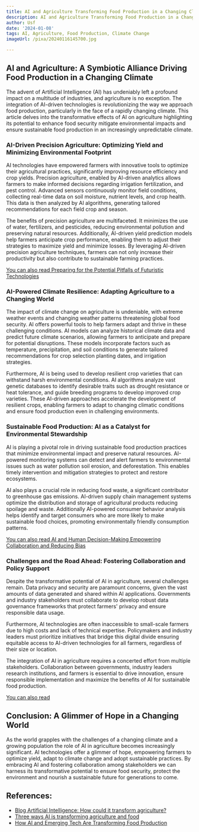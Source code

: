 ```yaml
---
title: AI and Agriculture Transforming Food Production in a Changing Climate
description: AI and Agriculture Transforming Food Production in a Changing Climate
author: Usf
date: '2024-01-08'
tags: AI, Agriculture, Food Production, Climate Change
imageUrl: /pixa/20240116145700.jpg

---
```

##  AI and Agriculture: A  Symbiotic Alliance Driving Food Production in a Changing Climate ##

The advent  of Artificial Intelligence (AI) has undeniably left a profound  impact on a multitude of industries, and agriculture is  no exception. The integration of AI-driven technologies is  revolutionizing the way we approach food production, particularly in the face of a  rapidly changing climate. This article delves  into the transformative effects  of AI on agriculture highlighting its  potential to  enhance food  security mitigate  environmental  impacts and ensure sustainable food production in an increasingly  unpredictable climate.

### AI-Driven Precision Agriculture: Optimizing Yield and Minimizing Environmental Footprint ###

AI technologies have empowered farmers with innovative tools to optimize their agricultural practices, significantly improving resource efficiency and crop yields. Precision agriculture, enabled by AI-driven analytics allows farmers to make informed decisions regarding irrigation fertilization, and pest control.  Advanced  sensors  continuously monitor field  conditions, collecting real-time data  on soil moisture, nutrient  levels,  and crop health.  This data is then analyzed by AI algorithms, generating tailored recommendations for each field crop and season.

The benefits of precision agriculture are multifaceted. It minimizes the use of  water, fertilizers, and pesticides, reducing environmental pollution and preserving natural resources. Additionally, AI-driven yield prediction models  help  farmers anticipate crop performance, enabling them to adjust their strategies to maximize yield  and minimize losses.  By leveraging AI-driven  precision agriculture techniques, farmers can not only increase  their productivity but also  contribute to sustainable farming practices.

[You can also read Preparing for the Potential Pitfalls of Futuristic Technologies](Preparing%20for%20the%20Potential%20Pitfalls%20of%20Futuristic%20Technologies)


### AI-Powered Climate Resilience: Adapting Agriculture to a Changing World ###

The impact of climate change on  agriculture is undeniable, with extreme weather  events and changing weather patterns threatening global food security. AI offers powerful tools to help farmers adapt and thrive in these challenging conditions. AI models  can analyze historical climate data and predict future  climate scenarios, allowing farmers to anticipate  and prepare for potential disruptions. These models  incorporate factors such as temperature, precipitation, and soil conditions to generate tailored recommendations  for crop selection planting dates,  and irrigation strategies.

Furthermore, AI is being  used to develop resilient crop varieties that can withstand harsh environmental conditions. AI algorithms analyze vast genetic databases to identify desirable traits such as  drought resistance or heat tolerance, and guide breeding programs to develop improved crop varieties. These AI-driven approaches accelerate the development of resilient  crops, enabling farmers to adapt to changing climatic conditions and ensure food production  even in challenging environments.

### Sustainable Food Production: AI as a Catalyst for Environmental Stewardship ###

AI is playing a pivotal role in driving sustainable food production practices  that minimize environmental impact and preserve natural resources. AI-powered monitoring systems can detect and alert farmers to environmental issues such as water pollution soil erosion, and deforestation. This  enables timely intervention and mitigation strategies to protect and restore ecosystems.

AI also plays a crucial role in reducing food waste, a significant contributor to greenhouse gas emissions. AI-driven supply chain management systems optimize the distribution and storage  of  agricultural products reducing spoilage and  waste. Additionally AI-powered consumer behavior analysis helps identify and target consumers who are more likely to make  sustainable food choices, promoting environmentally friendly consumption patterns.

[You can also  read AI and Human Decision-Making Empowering Collaboration and Reducing Bias](AI%20and%20Human%20Decision-Making%20Empowering%20Collaboration%20and%20Reducing%20Bias)


### Challenges and the  Road Ahead:  Fostering Collaboration and  Policy Support ###

Despite the transformative potential of AI in  agriculture, several challenges remain. Data privacy and security are paramount concerns, given the vast amounts of data generated and shared within  AI applications. Governments and industry stakeholders must collaborate  to develop robust data  governance frameworks that  protect farmers' privacy and ensure responsible data usage.

Furthermore, AI  technologies are often inaccessible to  small-scale farmers due to high costs and lack of technical expertise. Policymakers and industry leaders must prioritize initiatives that  bridge this digital divide ensuring equitable access to AI-driven technologies for all farmers, regardless of their size or location.

The integration of AI in agriculture requires a concerted  effort from multiple stakeholders. Collaboration between governments, industry leaders research institutions, and farmers is essential to drive innovation, ensure responsible implementation and maximize the  benefits of AI for sustainable  food production.

[You can also read ]()


## Conclusion: A Glimmer of  Hope in a  Changing World  ##

As the world grapples with the challenges of a changing climate and  a growing population the role of AI in agriculture becomes increasingly significant. AI technologies offer a glimmer  of hope, empowering farmers  to optimize yield, adapt to climate  change and adopt sustainable practices. By embracing  AI and fostering  collaboration among stakeholders we can harness its transformative  potential to ensure food  security, protect the environment and nourish a sustainable future for generations to come.

## References:
- [Blog Artificial Intelligence: How could it transform agriculture?](https://alliancebioversityciat.org/stories/artificial-intelligence-agriculture)
- [Three ways AI is transforming agriculture and food](https://study.unimelb.edu.au/student-life/inside-melbourne/three-ways-ai-is-transforming-agriculture-and-food)
- [How AI and Emerging Tech Are Transforming Food Production](https://www.businessinsider.com/ai-emerging-tech-transforming-food-production-2023-11)

